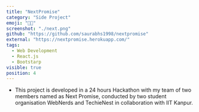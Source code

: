 ```yaml
---
title: "NextPromise"
category: "Side Project"
emoji: "👨‍💻"
screenshot: "./next.png"
github: "https://github.com/saurabhs1998/nextpromise"
external: "https://nextpromise.herokuapp.com/"
tags:
  - Web Development
  - React.js
  - Bootstarp
visible: true
position: 4
---
```


- This project is developed in a 24 hours Hackathon with my team of two members named as Next Promise, conducted by two student organisation WebNerds and TechieNest in collaboration with IIT Kanpur.
